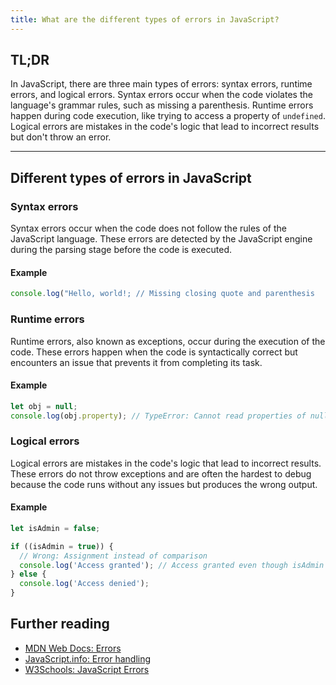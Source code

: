 ```yaml
---
title: What are the different types of errors in JavaScript?
---
```


## TL;DR

In JavaScript, there are three main types of errors: syntax errors, runtime errors, and logical errors. Syntax errors occur when the code violates the language's grammar rules, such as missing a parenthesis. Runtime errors happen during code execution, like trying to access a property of `undefined`. Logical errors are mistakes in the code's logic that lead to incorrect results but don't throw an error.

---

## Different types of errors in JavaScript

### Syntax errors

Syntax errors occur when the code does not follow the rules of the JavaScript language. These errors are detected by the JavaScript engine during the parsing stage before the code is executed.

#### Example

```js live
console.log("Hello, world!; // Missing closing quote and parenthesis
```

### Runtime errors

Runtime errors, also known as exceptions, occur during the execution of the code. These errors happen when the code is syntactically correct but encounters an issue that prevents it from completing its task.

#### Example

```js live
let obj = null;
console.log(obj.property); // TypeError: Cannot read properties of null (reading 'property')
```

### Logical errors

Logical errors are mistakes in the code's logic that lead to incorrect results. These errors do not throw exceptions and are often the hardest to debug because the code runs without any issues but produces the wrong output.

#### Example

```js live
let isAdmin = false;

if ((isAdmin = true)) {
  // Wrong: Assignment instead of comparison
  console.log('Access granted'); // Access granted even though isAdmin was falsy
} else {
  console.log('Access denied');
}
```

## Further reading

- [MDN Web Docs: Errors](https://developer.mozilla.org/en-US/docs/Web/JavaScript/Reference/Global_Objects/Error)
- [JavaScript.info: Error handling](https://javascript.info/error-handling)
- [W3Schools: JavaScript Errors](https://www.w3schools.com/js/js_errors.asp)
